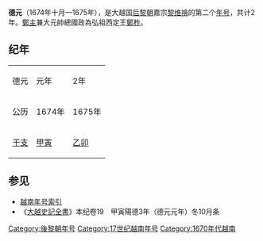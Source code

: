 {{Eranamebox|年号=德元
|起讫时间= 1674年十月—1675年
|政权= [[后黎朝|后黎朝]]
|帝王= 嘉宗[[黎维禬|黎维禬]]
|历时= 2年
|timeline=
|说明=
}}
'''德元'''（1674年十月—1675年），是大越国[[后黎朝|后黎朝]]嘉宗[[黎维禬|黎维禬]]的第二个[[年号|年号]]，共计2年。[[鄭主|鄭主]]兼大元帥總國政為弘祖西定王[[鄭柞|鄭柞]]。

==纪年==

{| class="wikitable" style="background-color:#ffffff;text-align:center"
|- style="background-color:#cccccc;font-weight:bold"
|德元||元年||2年
|-
|公历||1674年||1675年
|- 
|[[干支|干支]]||[[甲寅|甲寅]]||[[乙卯|乙卯]] 
|}

==参见==
*[[越南年号索引|越南年号索引]]
*《[[大越史記全書|大越史記全書]]》本纪卷19　甲寅陽德3年（德元元年）冬10月条   

{{年号|[[陽德|陽德]]|[[越南年号索引|越南后黎朝年号]]|[[永治_(越南)|永治]]}}
{{越南年號}}
[[Category:後黎朝年号|Category:後黎朝年号]]
[[Category:17世纪越南年号|Category:17世纪越南年号]]
[[Category:1670年代越南|Category:1670年代越南]]